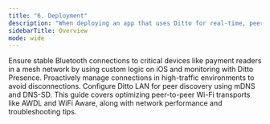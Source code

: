 ```yaml
---
title: "6. Deployment"
description: "When deploying an app that uses Ditto for real-time, peer-to-peer data sync, it’s essential to ensure that platform-specific configurations and optimizations are in place for a smooth launch. This section guides you through preparing your app for production deployment across iOS, Android, and Web platforms."
sidebarTitle: Overview
mode: wide
---
```


<CardGroup>
  <Card title="Prioritizing Bluetooth Connections in High-Density Mesh Networks" icon="bluetooth" iconType="solid" href="/best-practices/prioritizing-bluetooth-connections-in-high-density-mesh-networks">
    Ensure stable Bluetooth connections to critical devices like payment readers in a mesh network by using custom logic on iOS and monitoring with Ditto Presence. Proactively manage connections in high-traffic environments to avoid disconnections.
  </Card>
  <Card title="Network Deployment" icon="network-wired" iconType="solid" href="/best-practices/network-deployment">
    Configure Ditto LAN for peer discovery using mDNS and DNS-SD. This guide covers optimizing peer-to-peer Wi-Fi transports like AWDL and WiFi Aware, along with network performance and troubleshooting tips.
  </Card>
</CardGroup>
